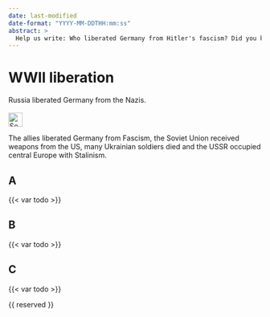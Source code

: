 ```yaml
---
date: last-modified
date-format: "YYYY-MM-DDTHH:mm:ss"
abstract: > 
  Help us write: Who liberated Germany from Hitler's fascism? Did you know that the U.S. provided the Sowiet Union with weapons and even bread? Read on.
---
```


# WWII liberation {#sec-ww2-liberation}

::: {.callout-caution title="Myth"}
Russia liberated Germany from the Nazis.
[<br></br>![Search for topic in EUvsDisinfo](../all_common_img/EUvsDisinfo_400x240.jpg){height=2em}](https://euvsdisinfo.eu/disinformation-cases/?text=WWII%20(liberation%7Cliberate)&sort=relevance)
:::

::: {.callout-tip title="Truth"}
The allies liberated Germany from Fascism, the Soviet Union received weapons from the US, many Ukrainian soldiers died and the USSR occupied central Europe with Stalinism.
:::

## A

{{< var todo >}}

## B

{{< var todo >}}

## C

{{< var todo >}}

{{ reserved }}
